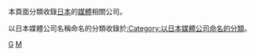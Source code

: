 {{Catnav|頁面分類|各種主題的頁面分類|按國家分類|各國媒體|日本媒體}}
{{Catnav|頁面分類|人类社会|媒体|各國媒體|日本媒體}}
{{Catnav|頁面分類|...|日本|日本經濟|日本公司}}

本頁面分類收錄[[日本|日本]]的[[媒體|媒體]]相關公司。

以日本媒體公司名稱命名的分類收錄於[[:Category:以日本媒體公司命名的分類|:Category:以日本媒體公司命名的分類]]。
{{Commons category|Media companies of Japan}}

[[Category:日本媒體|G]]
[[Category:各行業日本公司|M]]